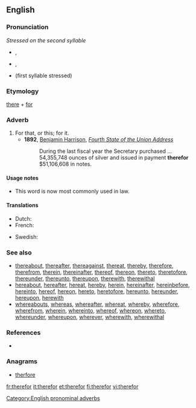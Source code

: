 ==English==

===Pronunciation===
''Stressed on the second syllable''
* {{a|RP}} {{IPA|/ðɛəˈfɔː/}}, {{SAMPA|/"DE@fO:/}}
* {{a|GenAm}} {{IPA|/ðɛɹˈfɔɹ/}}, {{SAMPA|/"DErfOr/}}
* {{homophones|therefore}} (first syllable stressed)

===Etymology===
[[there]] + [[for]]

===Adverb===
{{head|en|adverb}}

# For that, or this; for it.
#* '''1892''', [[w:Benjamin Harrison|Benjamin Harrison]], ''[[wikisource:Benjamin Harrison's Fourth State of the Union Address|Fourth State of the Union Address]]''
#*: During the last fiscal year the Secretary purchased ... 54,355,748 ounces of silver and issued in payment '''therefor''' $51,106,608 in notes.

====Usage notes====
* This word is now most commonly used in law.

====Translations====
{{trans-top|within this content or context}}
* Dutch: {{t|nl|daarvoor}}
* French: {{t|fr|c'est pourquoi}}
{{trans-mid}}
* Swedish: {{t-|sv|därför}}
{{trans-bottom}}

===See also===
* [[thereabout]], [[thereafter]], [[thereagainst]], [[thereat]], [[thereby]], [[therefore]], [[therefrom]], [[therein]], [[thereinafter]], [[thereof]], [[thereon]], [[thereto]], [[theretofore]], [[thereunder]], [[thereunto]], [[thereupon]], [[therewith]], [[therewithal]]
* [[hereabout]], [[hereafter]], [[hereat]], [[hereby]], [[herein]], [[hereinafter]], [[hereinbefore]], [[hereinto]], [[hereof]], [[hereon]], [[hereto]], [[heretofore]], [[hereunto]], [[hereunder]], [[hereupon]], [[herewith]]
* [[whereabouts]], [[whereas]], [[whereafter]], [[whereat]], [[whereby]], [[wherefore]], [[wherefrom]], [[wherein]], [[whereinto]], [[whereof]], [[whereon]], [[whereto]], [[whereunder]], [[whereupon]], [[wherever]], [[wherewith]], [[wherewithal]]

===References===
* {{R:Webster 1913}}

===Anagrams===
* [[therfore#English|therfore]]

[[Category:English pronominal adverbs]]

[[fr:therefor]]
[[it:therefor]]
[[et:therefor]]
[[fi:therefor]]
[[vi:therefor]]